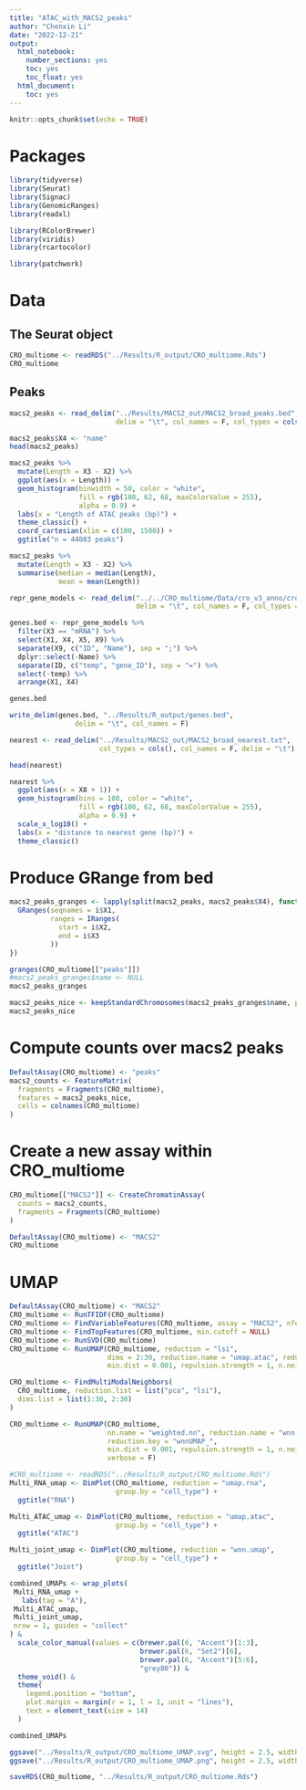 ```yaml
---
title: "ATAC_with_MACS2_peaks"
author: "Chenxin Li"
date: "2022-12-21"
output:  
  html_notebook:
    number_sections: yes
    toc: yes
    toc_float: yes
  html_document:
    toc: yes
---
```


```r
knitr::opts_chunk$set(echo = TRUE)
```

# Packages
```r
library(tidyverse)
library(Seurat) 
library(Signac)
library(GenomicRanges)
library(readxl)

library(RColorBrewer)
library(viridis)
library(rcartocolor)

library(patchwork)
```

# Data 
## The Seurat object 
```r
CRO_multiome <- readRDS("../Results/R_output/CRO_multiome.Rds")
CRO_multiome
```

## Peaks
```r
macs2_peaks <- read_delim("../Results/MACS2_out/MACS2_broad_peaks.bed",
                          delim = "\t", col_names = F, col_types = cols())

macs2_peaks$X4 <- "name"
head(macs2_peaks)
```

```r
macs2_peaks %>% 
  mutate(Length = X3 - X2) %>% 
  ggplot(aes(x = Length)) +
  geom_histogram(binwidth = 50, color = "white", 
                 fill = rgb(180, 62, 68, maxColorValue = 255),
                 alpha = 0.9) +
  labs(x = "Length of ATAC peaks (bp)") +
  theme_classic() +
  coord_cartesian(xlim = c(100, 1500)) +
  ggtitle("n = 44083 peaks")


```

```r
macs2_peaks %>% 
  mutate(Length = X3 - X2) %>% 
  summarise(median = median(Length),
            mean = mean(Length))
```


```r
repr_gene_models <- read_delim("../../CRO_multiome/Data/cro_v3_anno/cro_v3.gene_models.repr.gff3", 
                               delim = "\t", col_names = F, col_types = cols())
```

```r
genes.bed <- repr_gene_models %>% 
  filter(X3 == "mRNA") %>% 
  select(X1, X4, X5, X9) %>% 
  separate(X9, c("ID", "Name"), sep = ";") %>% 
  dplyr::select(-Name) %>% 
  separate(ID, c("temp", "gene_ID"), sep = "=") %>% 
  select(-temp) %>% 
  arrange(X1, X4)

genes.bed
```

```r
write_delim(genes.bed, "../Results/R_output/genes.bed",
                delim = "\t", col_names = F)
```

```r
nearest <- read_delim("../Results/MACS2_out/MACS2_broad_nearest.txt",
                      col_types = cols(), col_names = F, delim = "\t")

head(nearest)
```
```r
nearest %>% 
  ggplot(aes(x = X8 + 1)) +
  geom_histogram(bins = 100, color = "white", 
                 fill = rgb(180, 62, 68, maxColorValue = 255),
                 alpha = 0.9) +
  scale_x_log10() +
  labs(x = "distance to nearest gene (bp)") +
  theme_classic() 
```


# Produce GRange from bed
```r
macs2_peaks_granges <- lapply(split(macs2_peaks, macs2_peaks$X4), function(i){
  GRanges(seqnames = i$X1,
          ranges = IRanges(
            start = i$X2,
            end = i$X3
          ))
})

granges(CRO_multiome[["peaks"]])
#macs2_peaks_granges$name <- NULL
macs2_peaks_granges
```
```r
macs2_peaks_nice <- keepStandardChromosomes(macs2_peaks_granges$name, pruning.mode = "coarse")
macs2_peaks_nice
```

# Compute counts over macs2 peaks 
```r
DefaultAssay(CRO_multiome) <- "peaks"
macs2_counts <- FeatureMatrix(
  fragments = Fragments(CRO_multiome),
  features = macs2_peaks_nice,
  cells = colnames(CRO_multiome)
)
```


# Create a new assay within CRO_multiome 
```r
CRO_multiome[["MACS2"]] <- CreateChromatinAssay(
  counts = macs2_counts,
  fragments = Fragments(CRO_multiome)
)

DefaultAssay(CRO_multiome) <- "MACS2"
CRO_multiome
```


# UMAP 
```r
DefaultAssay(CRO_multiome) <- "MACS2" 
CRO_multiome <- RunTFIDF(CRO_multiome)
CRO_multiome <- FindVariableFeatures(CRO_multiome, assay = "MACS2", nfeatures = 5000)
CRO_multiome <- FindTopFeatures(CRO_multiome, min.cutoff = NULL)
CRO_multiome <- RunSVD(CRO_multiome)
CRO_multiome <- RunUMAP(CRO_multiome, reduction = "lsi", 
                        dims = 2:30, reduction.name = "umap.atac", reduction.key = "atacUMAP_",
                        min.dist = 0.001, repulsion.strength = 1, n.neighbors = 30, spread = 1)

CRO_multiome <- FindMultiModalNeighbors(
  CRO_multiome, reduction.list = list("pca", "lsi"), 
  dims.list = list(1:30, 2:30)
)

CRO_multiome <- RunUMAP(CRO_multiome, 
                        nn.name = "weighted.nn", reduction.name = "wnn.umap",
                        reduction.key = "wnnUMAP_",
                        min.dist = 0.001, repulsion.strength = 1, n.neighbors = 30, spread = 1,
                        verbose = F)

```

```r
#CRO_multiome <- readRDS("../Results/R_output/CRO_multiome.Rds")
Multi_RNA_umap <- DimPlot(CRO_multiome, reduction = "umap.rna", 
                          group.by = "cell_type") +
  ggtitle("RNA")

Multi_ATAC_umap <- DimPlot(CRO_multiome, reduction = "umap.atac", 
                          group.by = "cell_type") +
  ggtitle("ATAC")

Multi_joint_umap <- DimPlot(CRO_multiome, reduction = "wnn.umap", 
                          group.by = "cell_type") +
  ggtitle("Joint")

combined_UMAPs <- wrap_plots(
 Multi_RNA_umap + 
   labs(tag = "A"),
 Multi_ATAC_umap,
 Multi_joint_umap,
 nrow = 1, guides = "collect"
) &
  scale_color_manual(values = c(brewer.pal(6, "Accent")[1:3],
                                brewer.pal(6, "Set2")[6],
                                brewer.pal(6, "Accent")[5:6],
                                "grey80")) &
  theme_void() &
  theme(
    legend.position = "bottom",
    plot.margin = margin(r = 1, l = 1, unit = "lines"),
    text = element_text(size = 14)
  ) 

combined_UMAPs

ggsave("../Results/R_output/CRO_multiome_UMAP.svg", height = 2.5, width = 7, bg = "white")
ggsave("../Results/R_output/CRO_multiome_UMAP.png", height = 2.5, width = 7, bg = "white")
```
```r
saveRDS(CRO_multiome, "../Results/R_output/CRO_multiome.Rds")
```

